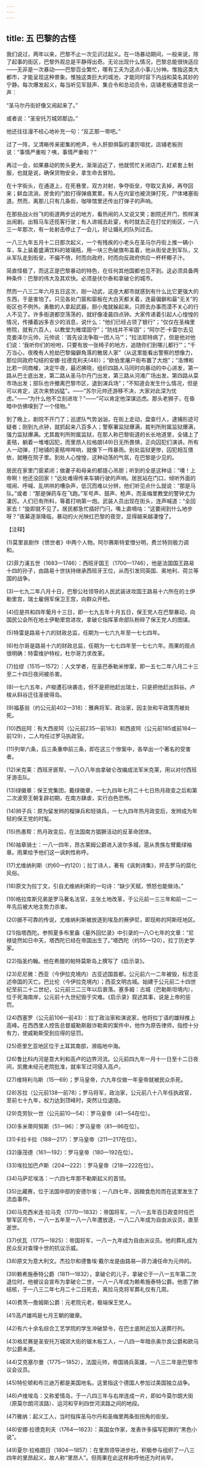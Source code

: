 ```yaml
---
---
---
```

title: 五 巴黎的古怪
---





我们说过，两年以来，巴黎不止一次见识过起义。在一场暴动期间，一般来说，除了起事的街区，巴黎外观总是平静得出奇。无论出现什么情况，巴黎总能很快适应——无非是一次暴动——巴黎百业繁忙，哪有工夫为这点小事儿分神。惟独这类大都市，才能呈现这种景象。惟独这类巨大的城池，才能同时容下内战和莫名其妙的宁静。每次爆发起义，每当听见军鼓声、集合令和总动员令，店铺老板通常总说一声：

“圣马尔丹街好像又闹起来了。”

或者说：“圣安托万城郊那边。”

他还往往漫不经心地补充一句：“反正那一带吧。”

过了一阵，又清晰传来密集的枪声，令人肝胆俱裂的凄厉喧扰，店铺老板则说：“事情严重啦？咦，事情严重啦？”

再过一会，如果暴动的势头更大，渐渐迫近了，他就慌忙关闭店门，赶紧套上制服，也就是说，确保货物安全，拿生命去冒险。

在十字街头，在通道上，在死巷里，双方对射，争夺街垒，夺取又丢掉，再夺回来；鲜血流淌，房舍的门脸打得弹痕累累，有人在内室也被流弹打死，尸体堵塞街道。然而，离那儿只有几条街，咖啡馆里还传出打弹子的声响。

在那些战火纷飞的街道两步远的地方，看热闹的人又说又笑；剧院还开门，照样演出闹剧。出租马车还揽客行驶；有人进城去赴宴，有时就去正在打仗的街区，一八三一年那次，有一处射击停止了一会儿，好让婚礼的队列过去。

一八三九年五月十二日那次起义，一个有残疾的小老头在圣马尔丹街上推一辆小车，车上装着盛满饮料的玻璃瓶，用一块三色破旗布盖着，他从街垒走到军队，又从军队走到街垒，不偏不倚，时而向政府，时而向反政府供应一杯杯椰子汁。

简直怪极了，而这正是巴黎暴动的特色，在任何其他国都也见不到。这必须具备两种条件：巴黎的伟大及其欢快。必须是伏尔泰和拿破仑的城市。

然而一八三二年六月五日这次，刚一动武，这座大都市就感到有什么比它更强大的东西，于是害怕了。只见各处门窗和窗板在大白天都关着，连最偏僻和最“无关”的街区也不例外。勇敢的人拿起武器，胆小鬼就躲起来。只顾去办事而漠不关心的行人不见了。许多街道都空荡荡的，就好像凌晨四点钟。大家传递着引起人心惶惶的情况，传播着凶多吉少的消息，说什么：“他们已经占领了银行”；“仅仅在圣梅里修院，就有六百人，以教堂为雉堞固守”；“防线并不牢固”；“阿尔芒·卡雷尔去见克娄泽尔元帅，元帅说：‘首先设法争取一团人马’”；“拉法耶特病了，但是他对他们说：‘我听你们的吩咐，只要有放一张椅子的地方，追随你们到哪儿都行’”；“千万当心，夜晚有人抢劫巴黎偏僻角落的散居人家”（从这里能看出警察的想像力，那位同政府勾结的安娜·拉德克利夫(48)）；“欧伯里屠户街布置了大炮”；“洛博和比若一同商榷，决定午夜，最迟拂晓，组织四路人马同时向暴动的中心进发，第一路从巴士底出发，第二路从圣马尔丹门出发，第三路从河滩广场出发，第四路从菜市场出发；部队也许撤离巴黎市区，退到演兵场”；“不知道会发生什么情况，但是可以肯定，这次来势凶猛”。——“苏尔元帅还游移不决，大家对此深为忧虑。”——“为什么他不立刻进攻？”——“可以肯定他深谋远虑。那头老狮子，在昏暗中仿佛嗅到了一个怪物。”

到了晚上，剧院不开门了；巡逻队气势汹汹，在街上走动，盘查行人，逮捕形迹可疑者；刚到九点钟，就抓起来八百多人；警察署监狱爆满，裁判所附属监狱爆满，强力监狱爆满。尤其裁判所附属监狱，在那人称巴黎街道的长长地道里，全铺上了麦秸，躺着一堆堆囚犯，而里昂人拉格朗(49)日无所畏惧，正向囚犯们演讲。所有人一动弹，打地铺的麦秸哗哗响，就像下一阵暴雨。别处监狱更惨，囚犯相互偎依，就睡在院子里。到处人心惶惶，这种动荡的气氛，在巴黎是少见的。

居民在家里门窗紧闭；做妻子和母亲的都提心吊胆；听到的全是这种话：“噢！上帝啊！他还没回家！”远处难得传来车辆行驶的声响。居民站在门口，倾听外面的喧闹、呼喊、乱哄哄的嘈杂声，低沉而难以分辨，他们听见点什么就说：“那是马队。”或者：“那是弹药车在飞跑。”军号声、鼓声、枪声，而圣梅里教堂的警钟尤为凄厉。人们已有所料，等着打响第一炮。武装人员出现在街头，连声喊道：“全回家去！”旋即就不见了。居民都急忙插好门闩，嘴上直嘀咕：“这要闹到什么地步呀？”夜幕逐渐降临，暴动的火光映红巴黎的夜空，显得越来越凄惶了。

【注释】



(1)莫里哀剧作《愤世者》中两个人物。阿尔赛斯特爱憎分明，费兰特则极力调和。

(2)菲力浦五世（1683—1746）：西班牙国王（1700—1746），他是法国国王路易十四的孙子，由路易十世扶持继承西班牙王位，从而引发同英国、奥地利、荷兰等国的战争。

(3)一七九二年八月十日，巴黎公社领导的人民武装进攻国王路易十六所在的土伊勒里宫，瑞士雇佣军保卫王宫，向群众开枪。

(4)应是共和四年葡月十三日，即一七九五年十月五日，保王党人在巴黎暴动，向国民公会所在地土伊勒里宫进攻，拿破仑指挥革命部队粉碎了保王党人的图谋。

(5)特雷是路易十六的财政总监，任期为一七六九年至一七七四年。

(6)杜尔哥是路易十六的财政总监，任期为一七七四年至一七七六年。雨果的观点很明确：特雷维护特权，杜尔哥力求改革。

(7)拉缪（1515—1572）：人文学者，在圣巴泰勒米惨案，即一五七二年八月二十三至二十四日夜间被杀害。

(8)一七六五年，卢梭遭石块袭击，但不是把他赶出瑞士，只是把他赶出斜谷。卢梭从斜谷迁往圣彼得岛。

(9)福基翁（约公元前402—318）：雅典将军、政治家，因主张和平政策而被处死。

(10)西庇阿：有大西皮阿（公元前235—前183）和西皮阿（公元前185或前184—前129），二人均任过罗马执政官。

(11)列举六条，后三条重申前三条，即在这三个惨案中，各举出一个著名的受害者。

(12)米克莱：西班牙匪帮，一八○八年由拿破仑改编成法军米克莱，用以对付西班牙游击队。

(13)绿徽章：保王党集团，戴绿徽章，一七九四年七月二十七日热月政变之后和第二次波旁王朝复辟初期，在南方肆虐，实行白色恐怖。

(14)辫子兵：原为留发辫的榴弹兵和轻骑兵，一七九四年热月政变后，发辫成为年轻的保王党的时髦。

(15)热愚帮：热月政变后，在法国南方猖獗活动的反革命团体。

(16)袖章骑士：一八一四年，昂古莱姆公爵进入波尔多城，扈从贵族左臂戴绿袖章。雨果给予他们这一讽刺性称呼。

(17)尤维纳利斯（约60—约120）；拉丁诗人，著有《讽刺诗集》，抨击罗马的腐化风俗。

(18)原文为拉丁文，引自尤维纳利斯的一句诗：“缺少天赋，愤怒也能做诗。”

(19)格拉库斯兄弟是罗马著名法官，主张土地改革，于公元前一三三年和前一二一年先后被大地主势力杀害。

(20)据不可靠的传说，尤维纳利斯被放逐到埃及的赛伊尼，即现称的阿斯旺地区。

(21)指塔西陀。参照夏多布里盎《墓外回忆录》中引录的一八○七年的文章：“尼禄徒然如日中天，塔西陀已经在帝国出生了。”塔西陀（约55—120），拉丁历史学家。

(22)指圣约翰。他在希腊的帕特莫斯岛上撰写了《启示录》。

(23)尼尼微：西亚（今伊拉克境内）古亚述国首都，公元前六一二年被毁，标志亚述帝国的灭亡。巴比伦（今伊拉克境内）；西亚文明古城。始建于公元前二十四世纪至前二十二世纪，公元前三二三年以后衰落。塞多姆：古城（巴勒斯坦境内），位于死海南岸，公元前十九世纪毁于灾难。《启示录》叙述其事，说是上帝的惩罚。

(24)西塞罗（公元前106—前43）：拉丁政治家和演说家，他将拉丁语的雄辩推上高峰。在西西里人控告总督威勒斯敲诈勒索的案件中，他作为原告律师，指控十分有力，使威勒斯受到应得的惩罚。

(25)奇里乞亚地区位于土耳其南部，濒临地中海。

(26)鲁比科内河是意大利和高卢的边界河流。公元前四九年一月十一日至十二日夜间，凯撒未经元老院批准，就率军过河侵入高卢。

(27)维特利乌斯（15—69）；罗马皇帝，六九年仅做一年皇帝就被民众杀死。

(28)苏拉（公元前138—前78）；罗马将军，政治家，公元前八十八年任执政官，至前七十九年，权力达到顶峰时，突然让位退隐。

(29)克劳狄一世（公元前10—54）：罗马皇帝（41—54在位）。

(30)多米蒂阿努斯（51—96）：罗马皇帝（81—96在位）。

(31)卡拉卡拉（188—217）：罗马皇帝（211—217在位）。

(32)康茂德（161—192）：罗马皇帝（180—192在位）。

(33)埃拉加巴卢斯（204—222）：罗马皇帝（218—222在位）。

(34)马萨尼埃洛：一六四七年那不勒斯起义的首领。

(35)比藏赛，位于法国中部的安德尔省；一八四七年，因粮食危险而在这里发生了流血事件。

(36)马克西米连·拉马克（1770—1832）：帝国将军，一八一五年百日政变时任巴黎军区司令，一八一五年至一八一八年遭放逐，一八二八年成为自由派议员，直至逝世。

(37)伏瓦（1775—1825）：帝国将军，一八一九年成为自由派议员。他的葬礼成为民众反对查理十世的抗议示威。

(38)原文为意大利文。杰拉尔和德鲁埃·戴尔龙是由路易—菲力浦任命为元帅的。

(39)赖希施泰特公爵（1811—1832），拿破仑的儿子，拿破仑于一八一五年第二次退位时，他被议会宣布为拿破仑二世，一八一八年成为赖希施泰特公爵。他患了肺结核，于一八三二年七月二十二日死去，离拉马克将军葬礼仅有几周。

(40)费茨—詹姆斯公爵：元老院元老，极端保王党人。

(41)高卢雄鸡是七月王朝的徽章。

(42)有六十余名综合工艺学院的学生冲破禁令，在巴士底附近加入送葬行列。

(43)格尼赛是圣安托万城郊大街的锯木板工人，一八四一年暗杀奥尔良公爵和欧马尔公爵未遂。

(44)艾克塞尔曼（1775—1852），法国元帅，帝国骑兵英雄，一八三二年是巴黎市议会议员。

(45)特伦顿和布兰迪万都是美国地名。这里指这个德国人参加过美国独立战争。

(46)卢维埃岛：又称爱情岛，于一八四三年与右岸连成一片，即如今莫尔朗大街（原莫尔朗河滨路）、运河和亨利四世河滨路之间的地段。

(47)雅纳：起义工人，当时指挥圣马尔丹和圣梅里两条街拐角的街垒。

(48)安娜·拉德克利夫（1764—1823）：英国女作家，发表许多描写犯罪的“黑色小说”。

(49)夏尔·拉格朗日（1804—1857）：在里昂领导进步社，积极参与组织了一八三四年的里昂起义，故人称“里昂人”。但雨果在此这样称呼他还为时尚早。